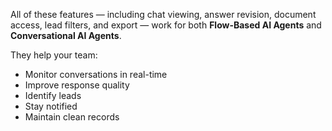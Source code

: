 All of these features — including chat viewing, answer revision, document access, lead filters, and export — work for both **Flow-Based AI Agents** and **Conversational AI Agents**.

They help your team:

- Monitor conversations in real-time  
- Improve response quality  
- Identify leads  
- Stay notified  
- Maintain clean records
